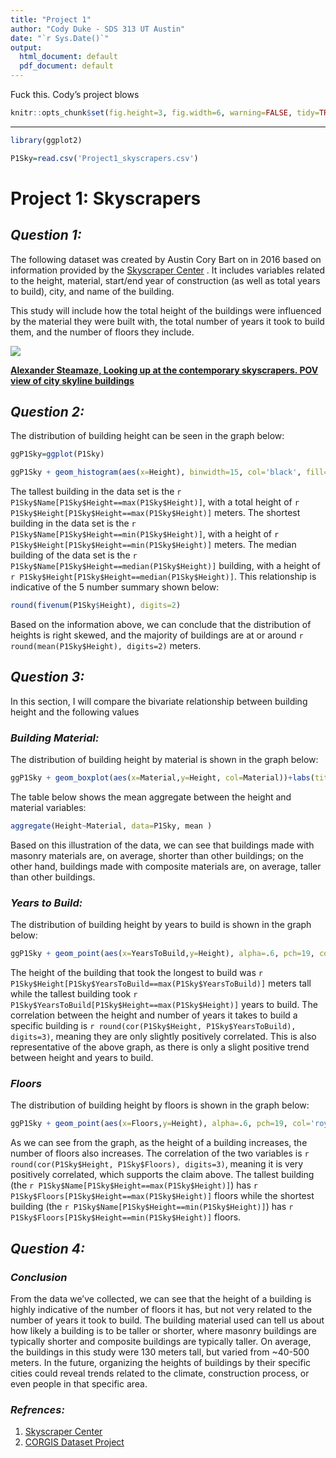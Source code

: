 ---
title: "Project 1"
author: "Cody Duke - SDS 313 UT Austin"
date: "`r Sys.Date()`"
output:
  html_document: default
  pdf_document: default
---
Fuck this.
Cody's project blows
```{r global_options, echo=FALSE}
knitr::opts_chunk$set(fig.height=3, fig.width=6, warning=FALSE, tidy=TRUE, tidy.opts=list(width.cutoff=60))
```
***
``` {r echo=FALSE}
library(ggplot2)
```

``` {r echo=FALSE}
P1Sky=read.csv('Project1_skyscrapers.csv')
```

# **Project 1: Skyscrapers**

## *Question 1:*

The following dataset was created by Austin Cory Bart on in 2016 based on information provided by the [Skyscraper Center](https://www.ctbuh.org/?redirect=true) . It includes variables related to the height, material, start/end year of construction (as well as total years to build), city, and name of the building. 

This study will include how the total height of the buildings were influenced by the material they were built with, the total number of years it took to build them, and the number of floors they include.

![](https://i.pinimg.com/736x/84/5c/0b/845c0bd72f74a99b443bb25a9bb286f4--eye-photography-aerial-photography.jpg)

__[Alexander Steamaze, Looking up at the contemporary skyscrapers. POV view of city skyline buildings](https://ak.picdn.net/shutterstock/videos/5687210/thumb/1.jpg?ip=x480)__


## *Question 2:*

The distribution of building height can be seen in the graph below:

``` {r echo=FALSE, out.width = '750px', dpi=200}
ggP1Sky=ggplot(P1Sky)

ggP1Sky + geom_histogram(aes(x=Height), binwidth=15, col='black', fill='darkgreen') + labs(title="Distribution of Skyscraper Height", x="Height (meters)", y="Frequency") + theme_classic()
```

The tallest building in the data set is the `r P1Sky$Name[P1Sky$Height==max(P1Sky$Height)]`, with a total height of `r P1Sky$Height[P1Sky$Height==max(P1Sky$Height)]` meters. The shortest building in the data set is the `r P1Sky$Name[P1Sky$Height==min(P1Sky$Height)]`, with a height of `r P1Sky$Height[P1Sky$Height==min(P1Sky$Height)]` meters. The median building of the data set is the `r P1Sky$Name[P1Sky$Height==median(P1Sky$Height)]` building, with a height of `r P1Sky$Height[P1Sky$Height==median(P1Sky$Height)]`. This relationship is indicative of the 5 number summary shown below:

```{r echo=FALSE}
round(fivenum(P1Sky$Height), digits=2)
```
Based on the information above, we can conclude that the distribution of heights is right skewed, and the majority of buildings are at or around `r round(mean(P1Sky$Height), digits=2)` meters.

## *Question 3:*

In this section, I will compare the bivariate relationship between building height and the following values

### *Building Material:*

The distribution of building height by material is shown in the graph below:

``` {r echo=FALSE, out.width = '750px', dpi=200}
ggP1Sky + geom_boxplot(aes(x=Material,y=Height, col=Material))+labs(title="Building Height by Material", x="Building Material", y="Height (Meters)") + scale_color_brewer(type="qual", palette=2)
```

The table below shows the mean aggregate between the height and material variables:

``` {r echo=FALSE, out.width = '750px', dpi=200}
aggregate(Height~Material, data=P1Sky, mean )
```
Based on this illustration of the data, we can see that buildings made with masonry materials are, on average, shorter than other buildings; on the other hand, buildings made with composite materials are, on average, taller than other buildings. 

### *Years to Build:*

The distribution of building height by years to build is shown in the graph below:

``` {r echo=FALSE, out.width = '750px', dpi=200}
ggP1Sky + geom_point(aes(x=YearsToBuild,y=Height), alpha=.6, pch=19, col='orange', )+labs(title="Building Height by Years to Build", x="Years To Build", y="Height (Meters)")
```

The height of the building that took the longest to build was `r P1Sky$Height[P1Sky$YearsToBuild==max(P1Sky$YearsToBuild)]` meters tall while the tallest building took `r P1Sky$YearsToBuild[P1Sky$Height==max(P1Sky$Height)]` years to build. The correlation between the height and number of years it takes to build a specific building is `r round(cor(P1Sky$Height, P1Sky$YearsToBuild), digits=3)`, meaning they are only slightly positively correlated. This is also representative of the above graph, as there is only a slight positive trend between height and years to build. 

### *Floors*

The distribution of building height by floors is shown in the graph below:

``` {r echo=FALSE, out.width = '750px', dpi=200}
ggP1Sky + geom_point(aes(x=Floors,y=Height), alpha=.6, pch=19, col='royalblue3', )+labs(title="Distribution of Building Height by Floors", x="Floors", y="Height (Meters)")
```

As we can see from the graph, as the height of a building increases, the number of floors also increases. The correlation of the two variables is `r round(cor(P1Sky$Height, P1Sky$Floors), digits=3)`, meaning it is very positively correlated, which supports the claim above. The tallest building (the `r P1Sky$Name[P1Sky$Height==max(P1Sky$Height)]`) has `r P1Sky$Floors[P1Sky$Height==max(P1Sky$Height)]` floors while the shortest building (the `r P1Sky$Name[P1Sky$Height==min(P1Sky$Height)]`) has `r P1Sky$Floors[P1Sky$Height==min(P1Sky$Height)]` floors. 

## *Question 4:*

### *Conclusion*

From the data we've collected, we can see that the height of a building is highly indicative of the number of floors it has, but not very related to the number of years it took to build. The building material used can tell us about how likely a building is to be taller or shorter, where masonry buildings are typically shorter and composite buildings are typically taller. On average, the buildings in this study were 130 meters tall, but varied from ~40-500 meters. In the future, organizing the heights of buildings by their specific cities could reveal trends related to the climate, construction process, or even people in that specific area. 

### *Refrences:*

1. [Skyscraper Center](https://www.ctbuh.org/?redirect=true)
2. [CORGIS Dataset Project](https://corgis-edu.github.io/corgis/csv/skyscrapers/)
